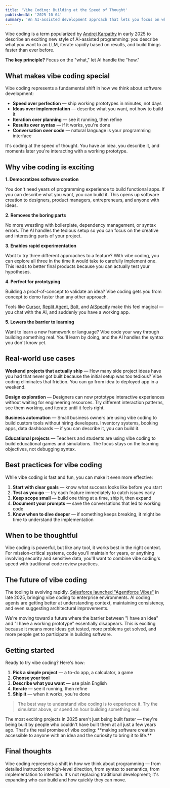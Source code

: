 ```yaml
---
title: 'Vibe Coding: Building at the Speed of Thought'
publishedAt: '2025-10-04'
summary: 'An AI-assisted development approach that lets you focus on what you want to build, not how to build it — coding at the speed of ideas.'
---
```


Vibe coding is a term popularized by [Andrej Karpathy](https://twitter.com/karpathy) in early 2025 to describe an exciting new style of AI-assisted programming: you describe what you want to an LLM, iterate rapidly based on results, and build things faster than ever before.

**The key principle?** Focus on the "what," let AI handle the "how."

<VibeSimulator />

## What makes vibe coding special

Vibe coding represents a fundamental shift in how we think about software development:

- **Speed over perfection** — ship working prototypes in minutes, not days
- **Ideas over implementation** — describe what you want, not how to build it
- **Iteration over planning** — see it running, then refine
- **Results over syntax** — if it works, you're done
- **Conversation over code** — natural language is your programming interface

It's coding at the speed of thought. You have an idea, you describe it, and moments later you're interacting with a working prototype.

## Why vibe coding is exciting

**1. Democratizes software creation**

You don't need years of programming experience to build functional apps. If you can describe what you want, you can build it. This opens up software creation to designers, product managers, entrepreneurs, and anyone with ideas.

**2. Removes the boring parts**

No more wrestling with boilerplate, dependency management, or syntax errors. The AI handles the tedious setup so you can focus on the creative and interesting parts of your project.

**3. Enables rapid experimentation**

Want to try three different approaches to a feature? With vibe coding, you can explore all three in the time it would take to carefully implement one. This leads to better final products because you can actually test your hypotheses.

**4. Perfect for prototyping**

Building a proof-of-concept to validate an idea? Vibe coding gets you from concept to demo faster than any other approach.

Tools like [Cursor](https://cursor.sh), [Replit Agent](https://replit.com), [Bolt](https://bolt.new), and [AiSpecify](https://everest-systems.ai/) make this feel magical — you chat with the AI, and suddenly you have a working app.

**5. Lowers the barrier to learning**

Want to learn a new framework or language? Vibe code your way through building something real. You'll learn by doing, and the AI handles the syntax you don't know yet.

## Real-world use cases

**Weekend projects that actually ship** — How many side project ideas have you had that never got built because the initial setup was too tedious? Vibe coding eliminates that friction. You can go from idea to deployed app in a weekend.

**Design exploration** — Designers can now prototype interactive experiences without waiting for engineering resources. Try different interaction patterns, see them working, and iterate until it feels right.

**Business automation** — Small business owners are using vibe coding to build custom tools without hiring developers. Inventory systems, booking apps, data dashboards — if you can describe it, you can build it.

**Educational projects** — Teachers and students are using vibe coding to build educational games and simulations. The focus stays on the learning objectives, not debugging syntax.

## Best practices for vibe coding

While vibe coding is fast and fun, you can make it even more effective:

1. **Start with clear goals** — know what success looks like before you start
2. **Test as you go** — try each feature immediately to catch issues early
3. **Keep scope small** — build one thing at a time, ship it, then expand
4. **Document your prompts** — save the conversations that led to working code
5. **Know when to dive deeper** — if something keeps breaking, it might be time to understand the implementation

## When to be thoughtful

<Callout type="warning">
Vibe coding is powerful, but like any tool, it works best in the right context. For mission-critical systems, code you'll maintain for years, or anything involving security and sensitive data, you'll want to combine vibe coding's speed with traditional code review practices.
</Callout>

## The future of vibe coding

The tooling is evolving rapidly. [Salesforce launched "Agentforce Vibes"](https://www.salesforce.com/agentforce/) in late 2025, bringing vibe coding to enterprise environments. AI coding agents are getting better at understanding context, maintaining consistency, and even suggesting architectural improvements.

We're moving toward a future where the barrier between "I have an idea" and "I have a working prototype" essentially disappears. This is exciting because it means more ideas get tested, more problems get solved, and more people get to participate in building software.

## Getting started

Ready to try vibe coding? Here's how:

1. **Pick a simple project** — a to-do app, a calculator, a game
2. **Choose your tool**
3. **Describe what you want** — use plain English
4. **Iterate** — see it running, then refine
5. **Ship it** — when it works, you're done

> The best way to understand vibe coding is to experience it. Try the simulator above, or spend an hour building something real.

<Callout type="tip">
The most exciting projects in 2025 aren't just being built faster — they're being built by people who couldn't have built them at all just a few years ago. That's the real promise of vibe coding: **making software creation accessible to anyone with an idea and the curiosity to bring it to life.**
</Callout>

## Final thoughts

Vibe coding represents a shift in how we think about programming — from detailed instruction to high-level direction, from syntax to semantics, from implementation to intention. It's not replacing traditional development; it's expanding who can build and how quickly they can move.

